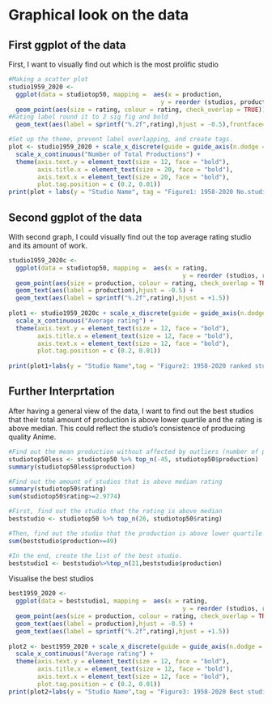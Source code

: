# Graphical look on the data


## First ggplot of the data

First, I want to visually find out which is the most prolific studio 
```r
#Making a scatter plot
studio1959_2020 <- 
  ggplot(data = studiotop50, mapping =  aes(x = production,
                                          y = reorder (studios, production))) + 
  geom_point(aes(size = rating, colour = rating, check_overlap = TRUE)) + 
#Rating label round it to 2 sig fig and bold
  geom_text(aes(label = sprintf("%.2f",rating),hjust = -0.5),frontface="bold")

#Set up the theme, prevent label overlapping, and create tags.                                                                   
plot <- studio1959_2020 + scale_x_discrete(guide = guide_axis(n.dodge = 5)) +
  scale_x_continuous("Number of Total Productions") + 
  theme(axis.text.y = element_text(size = 12, face = "bold"),
        axis.title.x = element_text(size = 20, face = "bold"),
        axis.text.x = element_text(size = 20, face = "bold"),
        plot.tag.position = c (0.2, 0.01))
print(plot + labs(y = "Studio Name", tag = "Figure1: 1958-2020 No.studio's production and overallrating"))

```

## Second ggplot of the data

With second graph, I could visually find out the top average rating studio and its amount of work.

```r
studio1959_2020c <- 
  ggplot(data = studiotop50, mapping =  aes(x = rating,
                                                y = reorder (studios, rating))) + 
  geom_point(aes(size = production, colour = rating, check_overlap = TRUE)) + 
  geom_text(aes(label = production),hjust = -0.5) +
  geom_text(aes(label = sprintf("%.2f",rating),hjust = +1.5))
                                                                                 
plot1 <- studio1959_2020c + scale_x_discrete(guide = guide_axis(n.dodge = 5)) +
  scale_x_continuous("Average rating") +
  theme(axis.text.y = element_text(size = 12, face = "bold"),
        axis.title.x = element_text(size = 12, face = "bold"),
        axis.text.x = element_text(size = 12, face = "bold"),
        plot.tag.position = c (0.2, 0.01))
  
print(plot1+labs(y = "Studio Name",tag = "Figure2: 1958-2020 ranked studio's overallrating"))

```

## Further Interprtation

After having a general view of the data, I want to find out the best studios that their total amount of production is above lower quartile and the rating is above median. This could reflect the studio’s consistence of producing quality Anime. 
```r
#Find out the mean production without affected by outliers (number of production above 300) 
studiotop50less <- studiotop50 %>% top_n(-45, studiotop50$production)
summary(studiotop50less$production)

```


```r
#Find out the amount of studios that is above median rating
summary(studiotop50$rating)
sum(studiotop50$rating>=2.9774)
```

```r
#First, find out the studio that the rating is above median
beststudio <- studiotop50 %>% top_n(26, studiotop50$rating)

#Then, find out the studio that the production is above lower quartile
sum(beststudio$production>=49)

#In the end, create the list of the best studio.
beststudio1 <- beststudio%>%top_n(21,beststudio$production)
```

Visualise the best studios  

```r
best1959_2020 <- 
  ggplot(data = beststudio1, mapping =  aes(x = rating,
                                                y = reorder (studios, rating))) + 
  geom_point(aes(size = production, colour = rating, check_overlap = TRUE)) + 
  geom_text(aes(label = production),hjust = -0.5) +
  geom_text(aes(label = sprintf("%.2f",rating),hjust = +1.5))
                                                                                 
plot2 <- best1959_2020 + scale_x_discrete(guide = guide_axis(n.dodge = 1)) +
  scale_x_continuous("Average rating") +
  theme(axis.text.y = element_text(size = 12, face = "bold"),
        axis.title.x = element_text(size = 12, face = "bold"),
        axis.text.x = element_text(size = 12, face = "bold"),
        plot.tag.position = c (0.2, 0.01))
print(plot2+labs(y = "Studio Name",tag = "Figure3: 1958-2020 Best studio's overallrating"))

```













